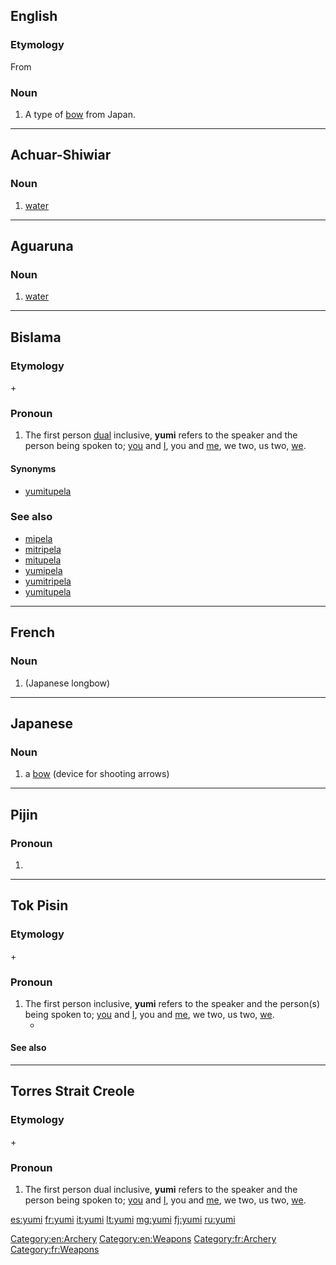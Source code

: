 ==English==
{{wikipedia}}
===Etymology===
From {{etyl|ja}} {{term|弓|lang=ja||yumi}}

===Noun===
{{en-noun}}

# A type of [[bow]] from Japan.

[[Category:en:Archery]]
[[Category:en:Weapons]]
----

==Achuar-Shiwiar==

===Noun===
{{head|acu|noun}}

# [[water]]

----

==Aguaruna==

===Noun===
{{head|agr|noun}}

# [[water]]

----

==Bislama==
===Etymology===
{{term|yu|lang=bi}} + {{term|mi|lang=bi}}

===Pronoun===
{{head|bi|pronoun}}

# The first person [[dual]] inclusive, '''yumi''' refers to the speaker and the person being spoken to; [[you]] and [[I]], you and [[me]], we two, us two, [[we]].

====Synonyms====
* [[yumitupela]]

===See also===
* [[mipela]]
* [[mitripela]]
* [[mitupela]]
* [[yumipela]]
* [[yumitripela]]
* [[yumitupela]]

----
==French==

===Noun===
{{fr-noun|m}}

# {{l|en|yumi}} (Japanese longbow)

[[Category:fr:Archery]]
[[Category:fr:Weapons]]
----

==Japanese==

===Noun===
{{ja-noun|r|hira=ゆみ}}

# {{ja-def|弓}} a [[bow]] (device for shooting arrows)

----
==Pijin==
===Pronoun===
{{head|pis|pronoun}}

# {{alternative form of|iumi|lang=pis}}

----

==Tok Pisin==
===Etymology===
{{term|yu|lang=tpi}} + {{term|mi|lang=tpi}}

===Pronoun===
{{head|tpi|pronoun}}

# The first person inclusive, '''yumi''' refers to the speaker and the person(s) being spoken to; [[you]] and [[I]], you and [[me]], we two, us two, [[we]].
#* {{tpi-cite-bible|Gen|1|2|Tasol graun i no bin i stap olsem '''yumi''' save lukim nau.}}

{{LDL}}

====See also====
{{tpi-personal pronouns}}

----

==Torres Strait Creole==
===Etymology===
{{term|yu|lang=tcs}} + {{term|mi|lang=tcs}}

===Pronoun===
{{head|tcs|pronoun}}

# The first person dual inclusive, '''yumi''' refers to the speaker and the person being spoken to; [[you]] and [[I]], you and [[me]], we two, us two, [[we]].

[[es:yumi]]
[[fr:yumi]]
[[it:yumi]]
[[lt:yumi]]
[[mg:yumi]]
[[fj:yumi]]
[[ru:yumi]]